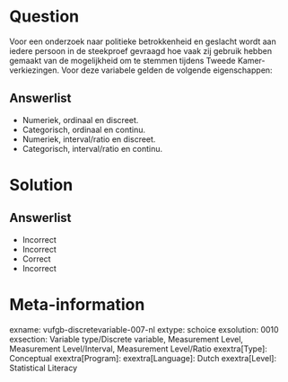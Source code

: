 Question
========
  
Voor een onderzoek naar politieke betrokkenheid en geslacht wordt aan iedere persoon in de steekproef gevraagd hoe vaak zij gebruik hebben gemaakt van de mogelijkheid om te stemmen tijdens Tweede Kamer-verkiezingen. Voor deze variabele gelden de volgende eigenschappen:
  
Answerlist
----------
* Numeriek, ordinaal en discreet.
* Categorisch, ordinaal en continu.
* Numeriek, interval/ratio en discreet.
* Categorisch, interval/ratio en continu.


Solution
========

Answerlist
----------
* Incorrect
* Incorrect
* Correct
* Incorrect

Meta-information
================
exname: vufgb-discretevariable-007-nl
extype: schoice
exsolution: 0010
exsection: Variable type/Discrete variable, Measurement Level, Measurement Level/Interval, Measurement Level/Ratio
exextra[Type]: Conceptual
exextra[Program]: 
exextra[Language]: Dutch
exextra[Level]: Statistical Literacy